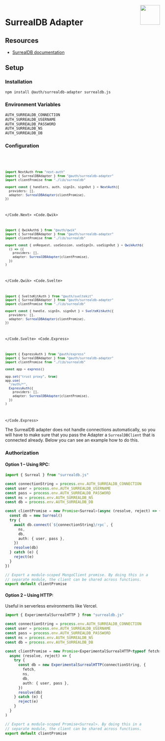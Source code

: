 
<img align="right" src="/img/adapters/surrealdb.svg" height="64" width="64" />

# SurrealDB Adapter

## Resources

- [SurrealDB documentation](https://www.surrealdb.com/docs)

## Setup

### Installation

```bash npm2yarn
npm install @auth/surrealdb-adapter surrealdb.js
```

### Environment Variables

```sh
AUTH_SURREALDB_CONNECTION
AUTH_SURREALDB_USERNAME
AUTH_SURREALDB_PASSWORD
AUTH_SURREALDB_NS
AUTH_SURREALDB_DB
```

### Configuration

<Code>
<Code.Next>

```ts filename="./auth.ts"
import NextAuth from "next-auth"
import { SurrealDBAdapter } from "@auth/surrealdb-adapter"
import clientPromise from "./lib/surrealdb"

export const { handlers, auth, signIn, signOut } = NextAuth({
  providers: [],
  adapter: SurrealDBAdapter(clientPromise),
})
```

</Code.Next>
<Code.Qwik>

```ts filename="/src/routes/plugin@auth.ts"
import { QwikAuth$ } from "@auth/qwik"
import { SurrealDBAdapter } from "@auth/surrealdb-adapter"
import clientPromise from "./lib/surrealdb"

export const { onRequest, useSession, useSignIn, useSignOut } = QwikAuth$(
  () => ({
    providers: [],
    adapter: SurrealDBAdapter(clientPromise),
  })
)
```

</Code.Qwik>
<Code.Svelte>

```ts filename="./src/auth.ts"
import { SvelteKitAuth } from "@auth/sveltekit"
import { SurrealDBAdapter } from "@auth/surrealdb-adapter"
import clientPromise from "./lib/surrealdb"

export const { handle, signIn, signOut } = SvelteKitAuth({
  providers: [],
  adapter: SurrealDBAdapter(clientPromise),
})
```

</Code.Svelte>
<Code.Express>

```ts filename="./src/routes/auth.route.ts"
import { ExpressAuth } from "@auth/express"
import { SurrealDBAdapter } from "@auth/surrealdb-adapter"
import clientPromise from "./lib/surrealdb"

const app = express()

app.set("trust proxy", true)
app.use(
  "/auth/*",
  ExpressAuth({
    providers: [],
    adapter: SurrealDBAdapter(clientPromise),
  })
)
```

</Code.Express>
</Code>

The SurrealDB adapter does not handle connections automatically, so you will have to make sure that you pass the Adapter a `SurrealDBClient` that is connected already. Below you can see an example how to do this.

### Authorization

#### Option 1 – Using RPC:

```ts filename="./lib/surrealdb.ts"
import { Surreal } from "surrealdb.js"

const connectionString = process.env.AUTH_SURREALDB_CONNECTION
const user = process.env.AUTH_SURREALDB_USERNAME
const pass = process.env.AUTH_SURREALDB_PASSWORD
const ns = process.env.AUTH_SURREALDB_NS
const db = process.env.AUTH_SURREALDB_DB

const clientPromise = new Promise<Surreal>(async (resolve, reject) => {
  const db = new Surreal()
  try {
    await db.connect(`${connectionString}/rpc`, {
      ns,
      db,
      auth: { user, pass },
    })
    resolve(db)
  } catch (e) {
    reject(e)
  }
})

// Export a module-scoped MongoClient promise. By doing this in a
// separate module, the client can be shared across functions.
export default clientPromise
```

#### Option 2 – Using HTTP:

Useful in serverless environments like Vercel.

```ts filename="./lib/surrealdb.ts"
import { ExperimentalSurrealHTTP } from "surrealdb.js"

const connectionString = process.env.AUTH_SURREALDB_CONNECTION
const user = process.env.AUTH_SURREALDB_USERNAME
const pass = process.env.AUTH_SURREALDB_PASSWORD
const ns = process.env.AUTH_SURREALDB_NS
const db = process.env.AUTH_SURREALDB_DB

const clientPromise = new Promise<ExperimentalSurrealHTTP<typeof fetch>>(
  async (resolve, reject) => {
    try {
      const db = new ExperimentalSurrealHTTP(connectionString, {
        fetch,
        ns,
        db,
        auth: { user, pass },
      })
      resolve(db)
    } catch (e) {
      reject(e)
    }
  }
)

// Export a module-scoped Promise<Surreal>. By doing this in a
// separate module, the client can be shared across functions.
export default clientPromise
```
